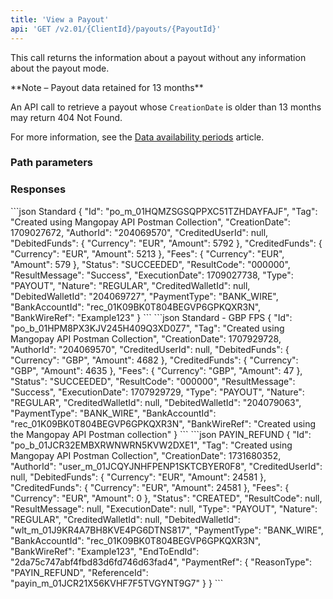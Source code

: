 ```yaml
---
title: 'View a Payout'  
api: 'GET /v2.01/{ClientId}/payouts/{PayoutId}'  
---
```




This call returns the information about a payout without any information about the payout mode.  

<Note>
**Note – Payout data retained for 13 months**

An API call to retrieve a payout whose `CreationDate` is older than 13 months may return 404 Not Found.

For more information, see the <a href="/api-reference/overview/data-availability-periods">Data availability periods</a> article.
</Note>


### Path parameters  

<PayoutId />  

### Responses  

<AccordionGroup>

<Accordion title="200">

<IdResponse />  

<TagResponse />  

<CreationDateResponse />  

<AuthorId1Response />  

<CreditedUserId1Response />  

<DebitedFunds3Response />  

<CreditedFunds3Response />  

<Fees2Response />  

<Status2Response />  

<ResultCodeResponse />  

<ResultMessageResponse />  

<ExecutionDateResponse />  

<TypeResponse />  

<NatureResponse />  

<CreditedWalletId1Response />  

<DebitedWalletIdResponse />  

<PaymentType2Response />  

<BankAccountIdResponse />  

<BankWireRefResponse />

<PaymentRefResponse />

</Accordion>

</AccordionGroup>  

<ResponseExample>  
```json Standard
{
    "Id": "po_m_01HQMZSGSQPPXC51TZHDAYFAJF",
    "Tag": "Created using Mangopay API Postman Collection",
    "CreationDate": 1709027672,
    "AuthorId": "204069570",
    "CreditedUserId": null,
    "DebitedFunds": {
        "Currency": "EUR",
        "Amount": 5792
    },
    "CreditedFunds": {
        "Currency": "EUR",
        "Amount": 5213
    },
    "Fees": {
        "Currency": "EUR",
        "Amount": 579
    },
    "Status": "SUCCEEDED",
    "ResultCode": "000000",
    "ResultMessage": "Success",
    "ExecutionDate": 1709027738,
    "Type": "PAYOUT",
    "Nature": "REGULAR",
    "CreditedWalletId": null,
    "DebitedWalletId": "204069727",
    "PaymentType": "BANK_WIRE",
    "BankAccountId": "rec_01K09BK0T804BEGVP6GPKQXR3N",
    "BankWireRef": "Example123"
}  
```
```json Standard - GBP FPS
{
    "Id": "po_b_01HPM8PX3KJV245H409Q3XD0Z7",
    "Tag": "Created using Mangopay API Postman Collection",
    "CreationDate": 1707929728,
    "AuthorId": "204069570",
    "CreditedUserId": null,
    "DebitedFunds": {
        "Currency": "GBP",
        "Amount": 4682
    },
    "CreditedFunds": {
        "Currency": "GBP",
        "Amount": 4635
    },
    "Fees": {
        "Currency": "GBP",
        "Amount": 47
    },
    "Status": "SUCCEEDED",
    "ResultCode": "000000",
    "ResultMessage": "Success",
    "ExecutionDate": 1707929729,
    "Type": "PAYOUT",
    "Nature": "REGULAR",
    "CreditedWalletId": null,
    "DebitedWalletId": "204079063",
    "PaymentType": "BANK_WIRE",
    "BankAccountId": "rec_01K09BK0T804BEGVP6GPKQXR3N",
    "BankWireRef": "Created using the Mangopay API Postman collection"
}  
```
```json PAYIN_REFUND
{
    "Id": "po_b_01JCR32EMBXRWNWRN5KVW2DXE1",
    "Tag": "Created using Mangopay API Postman Collection",
    "CreationDate": 1731680352,
    "AuthorId": "user_m_01JCQYJNHFPENP1SKTCBYER0F8",
    "CreditedUserId": null,
    "DebitedFunds": {
        "Currency": "EUR",
        "Amount": 24581
    },
    "CreditedFunds": {
        "Currency": "EUR",
        "Amount": 24581
    },
    "Fees": {
        "Currency": "EUR",
        "Amount": 0
    },
    "Status": "CREATED",
    "ResultCode": null,
    "ResultMessage": null,
    "ExecutionDate": null,
    "Type": "PAYOUT",
    "Nature": "REGULAR",
    "CreditedWalletId": null,
    "DebitedWalletId": "wlt_m_01J9KR4A7BH8KVE4PG6DTNS817",
    "PaymentType": "BANK_WIRE",
    "BankAccountId": "rec_01K09BK0T804BEGVP6GPKQXR3N",
    "BankWireRef": "Example123",
    "EndToEndId": "2da75c747abf4fbd83d6fd746d63fad4",
    "PaymentRef": {
        "ReasonType": "PAYIN_REFUND",
        "ReferenceId": "payin_m_01JCR21X56KVHF7F5TVGYNT9G7"
    }
}
```
</ResponseExample>  

<RequestExample>  
    <RestGetNoBody/>
    <PhpViewPayout />
    <NodeViewPayout />
    <RubyViewPayout />
    <JavaViewPayout />
    <PythonViewPayout />
    <NetViewPayout />
    
</RequestExample>